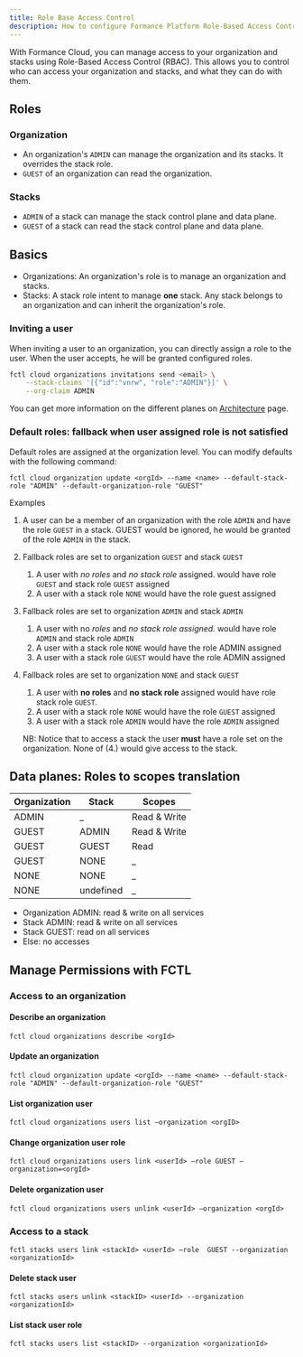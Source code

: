 ```yaml
---
title: Role Base Access Control
description: How to configure Formance Platform Role-Based Access Control
---
```

With Formance Cloud, you can manage access to your organization and stacks using Role-Based Access Control (RBAC). This allows you to control who can access your organization and stacks, and what they can do with them.

## Roles

### Organization

- An organization's `ADMIN` can manage the organization and its stacks. It overrides the stack role.
- `GUEST` of an organization can read the organization.

### Stacks

- `ADMIN` of a stack can manage the stack control plane and data plane.
- `GUEST` of a stack can read the stack control plane and data plane.

## Basics

- Organizations: An organization's role is to manage an organization and stacks.
- Stacks: A stack role intent to manage **one** stack. Any stack belongs to an organization and can inherit the organization's role.

### Inviting a user

When inviting a user to an organization, you can directly assign a role to the user. When the user accepts, he will be granted configured roles.

```sh
fctl cloud organizations invitations send <email> \
    --stack-claims '[{"id":"vnrw", "role":"ADMIN"}]' \
    --org-claim ADMIN 
```

You can get more information on the different planes on [Architecture](/stack/architecture) page.

### Default roles: fallback when user assigned role is not satisfied

Default roles are assigned at the organization level. You can modify defaults with the following command:

```shell
fctl cloud organization update <orgId> --name <name> --default-stack-role "ADMIN" --default-organization-role "GUEST"
```

Examples

1. A user can be a member of an organization with the role `ADMIN` and have the role `GUEST` in a stack. GUEST would be ignored, he would be granted of the role `ADMIN` in the stack.
2. Fallback roles are set to organization `GUEST` and stack `GUEST`
   1. A user with _no roles_ and _no stack role_ assigned. would have role `GUEST` and stack role `GUEST` assigned
   2. A user with a stack role `NONE` would have the role guest assigned
3. Fallback roles are set to organization `ADMIN` and stack `ADMIN`
    1. A user with no *roles* and *no stack role assigned.* would have role `ADMIN` and stack role  `ADMIN`
    2. A user with a stack role `NONE` would have the role ADMIN assigned
    3. A user with a stack role `GUEST` would have the role ADMIN assigned
4. Fallback roles are set to organization `NONE` and stack `GUEST`
    1. A user with **no roles** and **no stack role** assigned would have role stack role `GUEST`. 
    2. A user with a stack role `NONE` would have the role `GUEST` assigned
    3. A user with a stack role `ADMIN` would have the role `ADMIN` assigned

    NB: Notice that to access a stack the user **must** have a role set on the organization. None of (4.) would give access to the stack.

## Data planes: Roles to scopes translation

| Organization  | Stack   |  Scopes |
|---|---|---|
|  ADMIN  | _  | Read & Write  |
|  GUEST  | ADMIN  | Read & Write  |
|  GUEST  | GUEST  | Read  |
|  GUEST  | NONE    | _  |
|  NONE   | NONE  | _  |
|  NONE   | undefined  | _  |

- Organization ADMIN: read & write on all services
- Stack ADMIN: read & write on all services
- Stack GUEST: read on all services
- Else: no accesses



## Manage Permissions with FCTL

### Access to an organization

#### Describe an organization

```shell
fctl cloud organizations describe <orgId>
```

#### Update an organization

```shell
fctl cloud organization update <orgId> --name <name> --default-stack-role "ADMIN" --default-organization-role "GUEST"
```

#### List organization user

```shell
fctl cloud organizations users list —organization <orgID>
```

#### Change organization user role

```shell
fctl cloud organizations users link <userId> —role GUEST —organization=<orgId>
```

#### Delete organization user

```shell
fctl cloud organizations users unlink <userId> —organization <orgId>
```

### Access to a stack

```shell
fctl stacks users link <stackId> <userId> —role  GUEST --organization <organizationId>
```

#### Delete stack user

```shell
fctl stacks users unlink <stackID> <userId> --organization <organizationId>
```

#### List stack user role

```shell
fctl stacks users list <stackID> --organization <organizationId>
```
